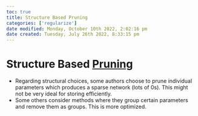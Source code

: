 ```yaml
---
toc: true
title: Structure Based Pruning
categories: ['regularize']
date modified: Monday, October 10th 2022, 2:02:16 pm
date created: Tuesday, July 26th 2022, 8:33:15 pm
---
```


# Structure Based [Pruning](Pruning.qmd)
- Regarding structural choices, some authors choose to prune individual parameters which produces a sparse network (lots of 0s). This might not be very ideal for storing efficiently.
- Some others consider methods where they group certain parameters and remove them as groups. This is more optimized.



